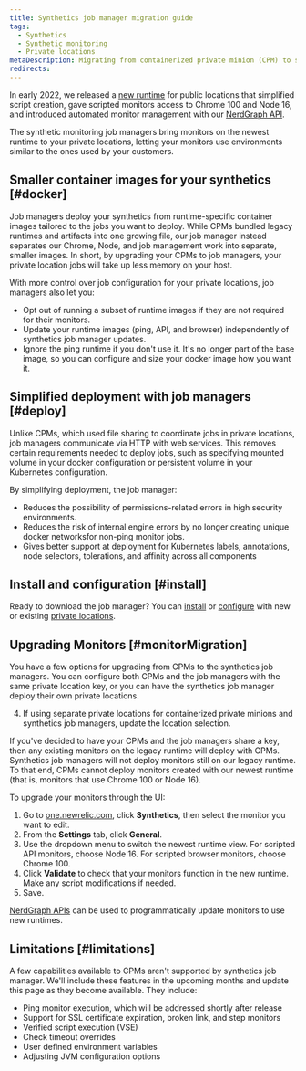 ```yaml
---
title: Synthetics job manager migration guide
tags:
  - Synthetics
  - Synthetic monitoring
  - Private locations
metaDescription: Migrating from containerized private minion (CPM) to synthetics job manager
redirects:
---
```


In early 2022, we released a [new runtime](/docs/synthetics/synthetic-monitoring/using-monitors/new-runtime) for public locations that simplified script creation, gave scripted monitors access to Chrome 100 and Node 16, and introduced automated monitor management with our [NerdGraph API](https://docs.newrelic.com/docs/apis/nerdgraph/examples/nerdgraph-synthetics-tutorial). 

The synthetic monitoring job managers bring monitors on the newest runtime to your private locations, letting your monitors use environments similar to the ones used by your customers. 

## Smaller container images for your synthetics [#docker]

Job managers deploy your synthetics from runtime-specific container images tailored to the jobs you want to deploy. While CPMs bundled legacy runtimes and artifacts into one growing file, our job manager instead separates our Chrome, Node, and job management work into separate, smaller images. In short, by upgrading your CPMs to job managers, your private location jobs will take up less memory on your host. 

With more control over job configuration for your private locations, job managers also let you: 

* Opt out of running a subset of runtime images if they are not required for their monitors.
* Update your runtime images (ping, API, and browser) independently of synthetics job manager updates.
* Ignore the ping runtime if you don't use it. It's no longer part of the base image, so you can configure and size your docker image how you want it.

## Simplified deployment with job managers [#deploy]

Unlike CPMs, which used file sharing to coordinate jobs in private locations, job managers communicate via HTTP with web services. This removes certain requirements needed to deploy jobs, such as specifying mounted volume in your docker configuration or persistent volume in your Kubernetes configuration. 

By simplifying deployment, the job manager: 

* Reduces the possibility of permissions-related errors in high security environments.
* Reduces the risk of internal engine errors by no longer creating unique docker networksfor non-ping monitor jobs.
* Gives better support at deployment for Kubernetes labels, annotations, node selectors, tolerations, and affinity across all components

## Install and configuration [#install]

Ready to download the job manager? You can [install](/docs/synthetics/synthetic-monitoring/private-locations/install-job-manager) or [configure](/docs/synthetics/new-relic-synthetics/private-locations/job-manager-configuration) with new or existing [private locations](/docs/synthetics/new-relic-synthetics/private-locations/private-locations-overview-monitor-internal-sites-add-new-locations). 

## Upgrading Monitors [#monitorMigration]

You have a few options for upgrading from CPMs to the synthetics job managers. You can configure both CPMs and the job managers with the same private location key, or you can have the synthetics job manager deploy their own private locations.

4. If using separate private locations for containerized private minions and synthetics job managers, update the location selection.

If you've decided to have your CPMs and the job managers share a key, then any existing monitors on the legacy runtime will deploy with CPMs. Synthetics job managers will not deploy monitors still on our legacy runtime. To that end, CPMs cannot deploy monitors created with our newest runtime (that is, monitors that use Chrome 100 or Node 16).

To upgrade your monitors through the UI:

1. Go to [one.newrelic.com](https://one.newrelic.com/nr1-core), click **Synthetics**, then select the monitor you want to edit.
2. From the **Settings** tab, click **General**. 
3. Use the dropdown menu to switch the newest runtime view. For scripted API monitors, choose Node 16. For scripted browser monitors, choose Chrome 100.
4. Click **Validate** to check that your monitors function in the new runtime. Make any script modifications if needed. 
5. Save.

[NerdGraph APIs](/docs/apis/nerdgraph/examples/nerdgraph-synthetics-tutorial/#update-monitors) can be used to programmatically update monitors to use new runtimes.

## Limitations [#limitations]

A few capabilities available to CPMs aren't supported by synthetics job manager. We'll include these features in the upcoming months and update this page as they become available. They include: 

* Ping monitor execution, which will be addressed shortly after release
* Support for SSL certificate expiration, broken link, and step monitors
* Verified script execution (VSE)
* Check timeout overrides
* User defined environment variables
* Adjusting JVM configuration options